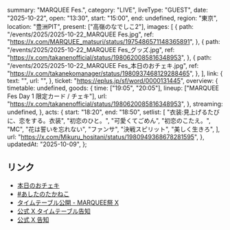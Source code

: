   summary: "MARQUEE Fes.",
  category: "LIVE",
  liveType: "GUEST",
  date: "2025-10-22",
  open: "13:30",
  start: "15:00",
  end: undefined,
  region: "東京",
  location: "豊洲PIT",
  present: ["高嶺のなでしこ2"],
  images: [
    {
      path: "/events/2025/2025-10-22_MARQUEE Fes.jpg",
      ref: "https://x.com/MARQUEE_matsuri/status/1975486571148365891",
    },
    {
      path: "/events/2025/2025-10-22_MARQUEE Fes_グッズ.jpg",
      ref: "https://x.com/takanenofficial/status/1980620085816348953",
    },
    {
      path: "/events/2025/2025-10-22_MARQUEE Fes_本日のおチェキ.jpg",
      ref: "https://x.com/takanekomanager/status/1980937468129288465",
    },
  ],
  link: {
    text: "",
    url: "",
  },
  ticket: "https://eplus.jp/sf/word/0000131445",
  overview: {
    timetable: undefined,
    goods: {
      time: ["19:05", "20:05"],
      lineup: ["MARQUEE Fes Day 1 限定カード / チェキ"],
      url: "https://x.com/takanenofficial/status/1980620085816348953",
    },
    streaming: undefined,
  },
  acts: {
    start: "18:20",
    end: "18:50",
    setlist: [
      "衣装:見上げるたびに、恋をする。衣装",
      "初恋のひと。",
      "可愛くてごめん",
      "初恋のこたえ。",
      "MC",
      "花は誓いを忘れない",
      "ファンサ",
      "決戦スピリット",
      "美しく生きろ",
    ],
    url: "https://x.com/Mikuru_hositani/status/1980949368678281595",
  },
  updatedAt: "2025-10-09",
};

## リンク

- [本日のおチェキ](https://x.com/takanekomanager/status/1980937468129288465)
- [#あしたのたかねこ](https://x.com/takanenofficial/status/1980620085816348953)
- [タイムテーブル公開 - MARQUEE祭 X ](https://x.com/MARQUEE_matsuri/status/1975486571148365891)
- [公式 X タイムテーブル告知](https://x.com/takanenofficial/status/1975440998273810468)
- [公式 X 告知](https://x.com/takanenofficial/status/1960541610313175435)

